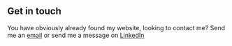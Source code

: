 ## Get in touch

You have obviously already found my website, looking to contact me? Send me an [email](mailto:lucas.sevelin@gmail.com) or send me a message on [LinkedIn](https://www.linkedin.com/in/lucas-sevelin/)
